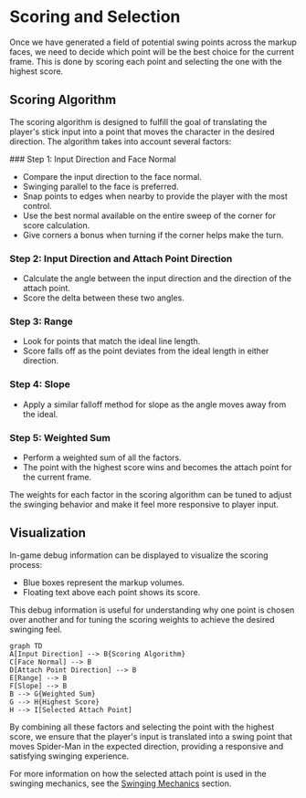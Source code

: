 
# Scoring and Selection

Once we have generated a field of potential swing points across the markup faces, we need to decide which point will be the best choice for the current frame. This is done by scoring each point and selecting the one with the highest score.

## Scoring Algorithm

The scoring algorithm is designed to fulfill the goal of translating the player's stick input into a point that moves the character in the desired direction. The algorithm takes into account several factors:

<Steps>
### Step 1: Input Direction and Face Normal

- Compare the input direction to the face normal.
- Swinging parallel to the face is preferred.
- Snap points to edges when nearby to provide the player with the most control.
- Use the best normal available on the entire sweep of the corner for score calculation.
- Give corners a bonus when turning if the corner helps make the turn.

### Step 2: Input Direction and Attach Point Direction

- Calculate the angle between the input direction and the direction of the attach point.
- Score the delta between these two angles.

### Step 3: Range

- Look for points that match the ideal line length.
- Score falls off as the point deviates from the ideal length in either direction.

### Step 4: Slope

- Apply a similar falloff method for slope as the angle moves away from the ideal.

### Step 5: Weighted Sum

- Perform a weighted sum of all the factors.
- The point with the highest score wins and becomes the attach point for the current frame.
</Steps>

<Callout type="info">
The weights for each factor in the scoring algorithm can be tuned to adjust the swinging behavior and make it feel more responsive to player input.
</Callout>

## Visualization

In-game debug information can be displayed to visualize the scoring process:

- Blue boxes represent the markup volumes.
- Floating text above each point shows its score.

This debug information is useful for understanding why one point is chosen over another and for tuning the scoring weights to achieve the desired swinging feel.

```mermaid
graph TD
A[Input Direction] --> B{Scoring Algorithm}
C[Face Normal] --> B
D[Attach Point Direction] --> B
E[Range] --> B
F[Slope] --> B
B --> G{Weighted Sum}
G --> H{Highest Score}
H --> I[Selected Attach Point]
```

By combining all these factors and selecting the point with the highest score, we ensure that the player's input is translated into a swing point that moves Spider-Man in the expected direction, providing a responsive and satisfying swinging experience.

For more information on how the selected attach point is used in the swinging mechanics, see the [Swinging Mechanics](/swinging-mechanics) section.